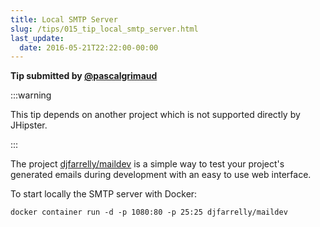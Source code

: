 ```yaml
---
title: Local SMTP Server
slug: /tips/015_tip_local_smtp_server.html
last_update:
  date: 2016-05-21T22:22:00-00:00
---
```


__Tip submitted by [@pascalgrimaud](https://github.com/pascalgrimaud)__

:::warning

This tip depends on another project which is not supported directly by JHipster.

:::

The project [djfarrelly/maildev](https://github.com/djfarrelly/MailDev) is a simple way to test your project's generated emails during development with an easy to use web interface.

To start locally the SMTP server with Docker:

```shell
docker container run -d -p 1080:80 -p 25:25 djfarrelly/maildev
```
